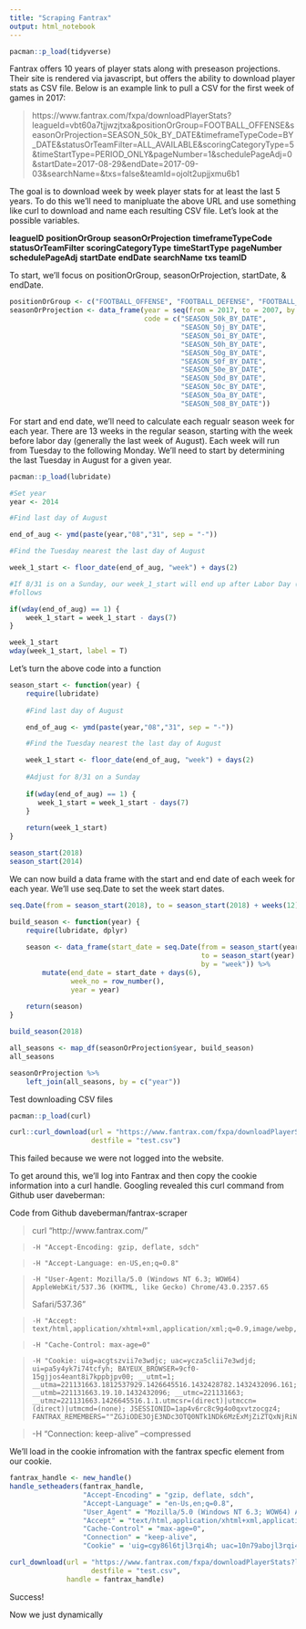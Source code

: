 ```yaml
---
title: "Scraping Fantrax"
output: html_notebook
---
```


```r
pacman::p_load(tidyverse)
```


Fantrax offers 10 years of player stats along with preseason projections.  Their site is rendered via javascript, but
offers the ability to download player stats as CSV file.  Below is an example link to pull a CSV for the first week of
games in 2017:

>   https://www.fantrax.com/fxpa/downloadPlayerStats?leagueId=vbt60a7tjjwzjtxa&positionOrGroup=FOOTBALL_OFFENSE&seasonOrProjection=SEASON_50k_BY_DATE&timeframeTypeCode=BY_DATE&statusOrTeamFilter=ALL_AVAILABLE&scoringCategoryType=5&timeStartType=PERIOD_ONLY&pageNumber=1&schedulePageAdj=0&startDate=2017-08-29&endDate=2017-09-03&searchName=&txs=false&teamId=ojolt2upjjxmu6b1

The goal is to download week by week player stats for at least the last 5 years. To do this we'll need to manipluate the
above URL and use something like curl to download and name each resulting CSV file.  Let's look at the possible variables.

**leagueID**
**positionOrGroup**
**seasonOrProjection**
**timeframeTypeCode**
**statusOrTeamFilter**
**scoringCategoryType**
**timeStartType**
**pageNumber**
**schedulePageAdj**
**startDate**
**endDate**
**searchName**
**txs**
**teamID**

To start, we'll focus on positionOrGroup, seasonOrProjection, startDate, & endDate.

```r
positionOrGroup <- c("FOOTBALL_OFFENSE", "FOOTBALL_DEFENSE", "FOOTBALL_TEAM_DEFENSE_SPECIAL_TEAMS")
seasonOrProjection <- data_frame(year = seq(from = 2017, to = 2007, by = -1),
                                 code = c("SEASON_50k_BY_DATE",
                                          "SEASON_50j_BY_DATE",
                                          "SEASON_50i_BY_DATE",
                                          "SEASON_50h_BY_DATE",
                                          "SEASON_50g_BY_DATE",
                                          "SEASON_50f_BY_DATE",
                                          "SEASON_50e_BY_DATE",
                                          "SEASON_50d_BY_DATE",
                                          "SEASON_50c_BY_DATE",
                                          "SEASON_50a_BY_DATE",
                                          "SEASON_508_BY_DATE"))
```

For start and end date, we'll need to calculate each regualr season week for each year.  There are 13 weeks in the 
regular season, starting with the week before labor day (generally the last week of August).
Each week will run from Tuesday to the following Monday.  We'll need to start by determining the last Tuesday in August 
for a given year.

```r
pacman::p_load(lubridate)

#Set year
year <- 2014

#Find last day of August

end_of_aug <- ymd(paste(year,"08","31", sep = "-"))

#Find the Tuesday nearest the last day of August

week_1_start <- floor_date(end_of_aug, "week") + days(2)

#If 8/31 is on a Sunday, our week_1_start will end up after Labor Day (the first Monday of September). We can adjust as
#follows

if(wday(end_of_aug) == 1) {
    week_1_start = week_1_start - days(7)
}

week_1_start
wday(week_1_start, label = T)
```

Let's turn the above code into a function

```r
season_start <- function(year) {
    require(lubridate)
    
    #Find last day of August

    end_of_aug <- ymd(paste(year,"08","31", sep = "-"))

    #Find the Tuesday nearest the last day of August

    week_1_start <- floor_date(end_of_aug, "week") + days(2)
    
    #Adjust for 8/31 on a Sunday
    
    if(wday(end_of_aug) == 1) {
       week_1_start = week_1_start - days(7)
    }
    
    return(week_1_start)
}

season_start(2018)
season_start(2014)
```

We can now build a data frame with the start and end date of each week for each year. We'll use seq.Date to set the week
start dates.

```r
seq.Date(from = season_start(2018), to = season_start(2018) + weeks(12), by = "week")
```

```r
build_season <- function(year) {
    require(lubridate, dplyr)
    
    season <- data_frame(start_date = seq.Date(from = season_start(year),
                                               to = season_start(year) + weeks(12),
                                               by = "week")) %>%
        mutate(end_date = start_date + days(6),
               week_no = row_number(),
               year = year)
    
    return(season)
}

build_season(2018)
```

```r
all_seasons <- map_df(seasonOrProjection$year, build_season)
all_seasons
```

```r
seasonOrProjection %>%
    left_join(all_seasons, by = c("year"))
```

Test downloading CSV files

```r
pacman::p_load(curl)
```


```r
curl::curl_download(url = "https://www.fantrax.com/fxpa/downloadPlayerStats?leagueId=vbt60a7tjjwzjtxa&positionOrGroup=FOOTBALL_OFFENSE&seasonOrProjection=SEASON_50k_BY_DATE&timeframeTypeCode=BY_DATE&statusOrTeamFilter=ALL_AVAILABLE&scoringCategoryType=5&timeStartType=PERIOD_ONLY&pageNumber=1&schedulePageAdj=0&startDate=2017-08-29&endDate=2017-09-03&searchName=&txs=false&teamId=ojolt2upjjxmu6b1",
                    destfile = "test.csv")
```

This failed because we were not logged into the website.

To get around this, we'll log into Fantrax and then copy the cookie information into a curl handle.  Googling revealed 
this curl command from Github user daveberman:

Code from Github daveberman/fantrax-scraper

>curl "http://www.fantrax.com/" 

>     -H "Accept-Encoding: gzip, deflate, sdch" 

>     -H "Accept-Language: en-US,en;q=0.8" 

>     -H "User-Agent: Mozilla/5.0 (Windows NT 6.3; WOW64) AppleWebKit/537.36 (KHTML, like Gecko) Chrome/43.0.2357.65 
Safari/537.36" 

>     -H "Accept: text/html,application/xhtml+xml,application/xml;q=0.9,image/webp,*/*;q=0.8" 

>     -H "Cache-Control: max-age=0" 

>     -H "Cookie: uig=acgtszvii7e3wdjc; uac=ycza5clii7e3wdjd; ui=pa5y4yk7i74tcfyh; BAYEUX_BROWSER=9cf0-15gjjos4eant8i7kppbjpv00; __utmt=1; __utma=221131663.1812537929.1426645516.1432428782.1432432096.161; __utmb=221131663.19.10.1432432096; __utmc=221131663; __utmz=221131663.1426645516.1.1.utmcsr=(direct)|utmccn=(direct)|utmcmd=(none); JSESSIONID=1ap4v6rc8c9g4o0qxvtzocgz4; FANTRAX_REMEMBERS=""ZGJiODE3OjE3NDc3OTQ0NTk1NDk6MzExMjZiZTQxNjRiNGM1NjM4M2ZiY2U5MWQ3YTc1NzM=""" 

>    -H "Connection: keep-alive" --compressed


We'll load in the cookie infromation with the fantrax specfic element from our cookie.

```r
fantrax_handle <- new_handle()
handle_setheaders(fantrax_handle,
                  "Accept-Encoding" = "gzip, deflate, sdch",
                  "Accept-Language" = "en-Us,en;q=0.8",
                  "User_Agent" = "Mozilla/5.0 (Windows NT 6.3; WOW64) AppleWebKit/537.36 (KHTML, like Gecko) Chrome/43.0.2357.65 Safari/537.36",
                  "Accept" = "text/html,application/xhtml+xml,application/xml;q=0.9,image/webp,*/*;q=0.8",
                  "Cache-Control" = "max-age=0",
                  "Connection" = "keep-alive",
                  "Cookie" = 'uig=cgy86l6tjl3rqi4h; uac=10n79abojl3rqi4h; ui=wjy9qxvijjz4kho0; BAYEUX_BROWSER=abxcgtep2w1jr6bq;JSESSIONID=node0lvyebaf8egfi1qw3aufto92tk9809.node0; FX_REM=anNjaHdhbjoxODUwMjM1NzI5NDM5OjMzMjM1NmYzMWQ4YjdmNGM0N2Y3NzgxNTYzZDY5NTFk; _ga=GA1.2.1427721507.1534859530; _gid=GA1.2.1623411655.1534859530')
```


```r
curl_download(url = "https://www.fantrax.com/fxpa/downloadPlayerStats?leagueId=vbt60a7tjjwzjtxa&positionOrGroup=FOOTBALL_OFFENSE&seasonOrProjection=SEASON_50k_BY_DATE&timeframeTypeCode=BY_DATE&statusOrTeamFilter=ALL_AVAILABLE&scoringCategoryType=5&timeStartType=PERIOD_ONLY&pageNumber=1&schedulePageAdj=0&startDate=2017-08-29&endDate=2017-09-03&searchName=&txs=false&teamId=ojolt2upjjxmu6b1",
                    destfile = "test.csv",
              handle = fantrax_handle)
```

Success!

Now we just dynamically 